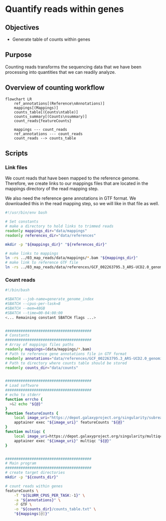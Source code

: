 # Quantify reads within genes

## Objectives

- Generate table of counts within genes

## Purpose

Counting reads transforms the sequencing data that we have been processing into quantities that we can readily analyze.

## Overview of counting workflow

```mermaid
flowchart LR
    ref_annotations[(Reference\nAnnotations)]
    mappings[(Mappings)]
    counts_table[(Counts\ntable)]
    counts_summary[(Counts\nsummary)]
    count_reads{featureCounts}

    mappings --- count_reads
    ref_annotations --- count_reads
    count_reads --> counts_table
```

## Scripts

### Link files

We count reads that have been mapped to the reference genome.
Therefore, we create links to our mappings files that are located in the mappings directory of the read mapping step.

We also need the reference gene annotations in GTF format.
We downloaded this in the read mapping step, so we will like in that file as well.

``` .bash
#!/usr/bin/env bash

# Set constants
# make a directory to hold links to trimmed reads
readonly mappings_dir="data/mappings"
readonly references_dir="data/references"

mkdir -p "${mappings_dir}" "${references_dir}"

# make links to mappings
ln -rs ../03_map_reads/data/mappings/*.bam "${mappings_dir}"
# make link to reference GTF file
ln -rs ../03_map_reads/data/references/GCF_002263795.3_ARS-UCD2.0_genomic.gtf.gz "${references_dir}"
```

### Count reads

``` .bash
#!/bin/bash

#SBATCH --job-name=generate_genome_index
#SBATCH --cpus-per-task=8
#SBATCH --mem=48GB
#SBATCH --time=00-04:00:00
<... Remaining constant SBATCH flags ...>


#######################################
# Constants
#######################################
# Array of mappings files paths
readonly mappings=(data/mappings/*.bam)
# Path to reference gene annotations file in GTF format
readonly annotations="data/references/GCF_002263795.3_ARS-UCD2.0_genomic.gtf.gz"
# Path to directory where counts table should be stored
readonly counts_dir="data/counts"


#######################################
# Load software
#######################################
# echo to stderr
function errcho {
  >&2 echo "${@}"
}
function featureCounts {
    local image_uri="https://depot.galaxyproject.org/singularity/subread%3A2.0.6--he4a0461_0"
    apptainer exec "${image_uri}" featureCounts "${@}"
}
function multiqc {
    local image_uri=https://depot.galaxyproject.org/singularity/multiqc:1.21--pyhdfd78af_0
    apptainer exec "${image_uri}" multiqc "${@}"
}


#######################################
# Main program
#######################################
# create target directories
mkdir -p "${counts_dir}"

# count reads within genes
featureCounts \
    -T "${SLURM_CPUS_PER_TASK:-1}" \
    -a "${annotations}" \
    -F GTF \
    -o "${counts_dir}/counts_table.txt" \
    "${mappings[@]}"
```
